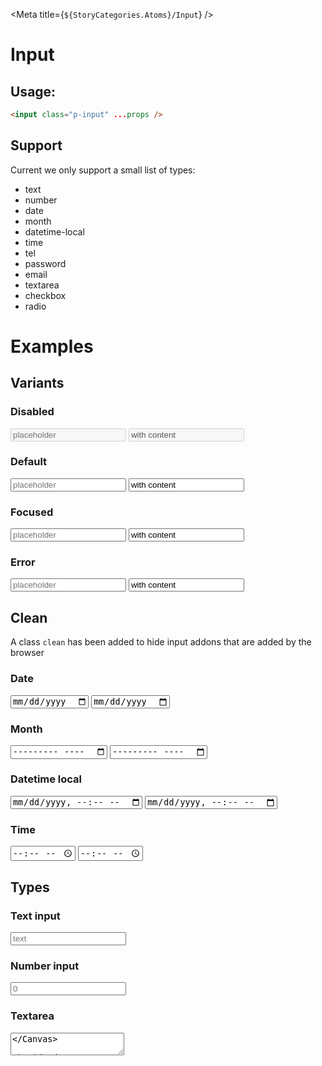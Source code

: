
<Meta title={`${StoryCategories.Atoms}/Input`} />

# Input

## Usage:

```html
<input class="p-input" ...props />
```

## Support

Current we only support a small list of types:

-   text
-   number
-   date
-   month
-   datetime-local
-   time
-   tel
-   password
-   email
-   textarea
-   checkbox
-   radio

# Examples

## Variants

### Disabled

<Canvas>
    <input class="p-input" disabled type="text" placeholder="placeholder" />
    <input
        class="p-input"
        disabled
        type="text"
        placeholder="placeholder"
        value="with content"
    />
</Canvas>

### Default

<Canvas>
    <input class="p-input" type="text" placeholder="placeholder" />
    <input
        class="p-input"
        type="text"
        placeholder="placeholder"
        value="with content"
    />
</Canvas>

### Focused

<Canvas>
    <input class="p-input focus" type="text" placeholder="placeholder" />
    <input
        class="p-input focus"
        type="text"
        placeholder="placeholder"
        value="with content"
    />
</Canvas>

### Error

<Canvas>
    <input class="p-input error" type="text" placeholder="placeholder" />
    <input
        class="p-input error"
        type="text"
        placeholder="placeholder"
        value="with content"
    />
</Canvas>

## Clean

A class `clean` has been added to hide input addons that are added by the browser

### Date

<Canvas>
    <input class="p-input" type="date" placeholder="Non clean" />
    <input class="p-input" class="clean" type="date" placeholder="Clean" />
</Canvas>

### Month

<Canvas>
    <input class="p-input" type="month" placeholder="Non clean" />
    <input class="p-input" class="clean" type="month" placeholder="Clean" />
</Canvas>

### Datetime local

<Canvas>
    <input class="p-input" type="datetime-local" placeholder="Non clean" />
    <input
        class="p-input"
        class="clean"
        type="datetime-local"
        placeholder="Clean"
    />
</Canvas>

### Time

<Canvas>
    <input class="p-input" type="time" placeholder="Non clean" />
    <input class="p-input" class="clean" type="time" placeholder="Clean" />
</Canvas>

## Types

### Text input

<Canvas>
    <input class="p-input" type="text" placeholder="text" />
</Canvas>

### Number input

<Canvas>
    <input class="p-input" type="number" placeholder="0" />
</Canvas>

### Textarea

<Canvas>
    <textarea class="p-input" placeholder="Write your cool story here" />
</Canvas>

### Date

<Canvas>
    <input class="p-input" type="date" placeholder="Choose a date" />
</Canvas>

### Month

<Canvas>
    <input class="p-input" type="month" placeholder="Choose a month" />
</Canvas>

### Datetime local

<Canvas>
    <input class="p-input" type="datetime-local" placeholder="Choose a date" />
</Canvas>

### Time

<Canvas>
    <input class="p-input" type="time" placeholder="Choose a time" />
</Canvas>

### Telephone

<Canvas>
    <input class="p-input" type="tel" placeholder="Choose a telephone number" />
</Canvas>

### Password

<Canvas>
    <input class="p-input" type="password" placeholder="Choose a password" />
</Canvas>

### Email

<Canvas>
    <input class="p-input" type="email" placeholder="Choose a email" />
</Canvas>

### Checkbox

<Canvas>
    <input class="p-input" type="checkbox" />
    <input class="p-input" type="checkbox" checked />
    <input class="p-input indeterminate" type="checkbox" />
    <input class="p-input" type="checkbox" disabled />
    <input class="p-input error" type="checkbox" />
</Canvas>

### Radio

<Canvas>
    <input class="p-input" type="radio" />
    <input class="p-input" type="radio" checked />
    <input class="p-input" type="radio" disabled />
    <input class="p-input error" type="radio" />
</Canvas>
